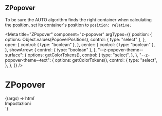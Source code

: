 
## ZPopover

To be sure the AUTO algorithm finds the right container when calculating the position, set its container's position to `position: relative;`

<Meta
  title="ZPopover"
  component="z-popover"
  argTypes={{
    position: {
      options: Object.values(PopoverPositions),
      control: { type: "select" },
    },
    open: {
      control: { type: "boolean" },
    },
    center: {
      control: { type: "boolean" },
    },
    showArrow: {
      control: { type: "boolean" },
    },
    "--z-popover-theme--surface": {
      options: getColorTokens(),
      control: {
        type: "select",
      },
    },
    "--z-popover-theme--text": {
      options: getColorTokens(),
      control: {
        type: "select",
      },
    },
  }}
/>

# ZPopover

<Canvas>
  <Story
    name="contextual-menu-like"
    args={{
      position: PopoverPositions.RIGHT_BOTTOM,
      open: true,
      "--z-popover-theme--surface": "var(--color-surface01)",
      "--z-popover-theme--text": "var(--color-text01)",
    }}
  >
    {(args) => html`
      <div class="popover-container">
        <z-popover
          .position=${args.position}
          .open=${args.open}
          .center=${args.center}
          .showArrow=${args.showArrow}
          bind-to="#icon"
          style="--z-popover-theme--surface: var(${args["--z-popover-theme--surface"]})
          --z-popover-theme--text: var(${args["--z-popover-theme--text"]})"
        >
          <div class="container">
            <z-button slot="trigger" icon="gear">
              Impostazioni
            </z-button>
          </div>
        </z-popover>
        <z-icon id="icon" name="plus-square-filled"></z-icon>
      </div>
    `}
  </Story>
</Canvas>

<ArgsTable of="z-popover" />
